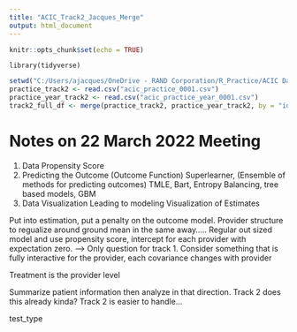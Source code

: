 ```yaml
---
title: "ACIC_Track2_Jacques_Merge"
output: html_document
---
```


```r
knitr::opts_chunk$set(echo = TRUE)
```
```r.
library(tidyverse)
```

```r
setwd("C:/Users/ajacques/OneDrive - RAND Corporation/R_Practice/ACIC Data Challenge/ACIC Edited or Merged Data/ACIC Track2")
practice_track2 <- read.csv("acic_practice_0001.csv")
practice_year_track2 <- read.csv("acic_practice_year_0001.csv")
track2_full_df <- merge(practice_track2, practice_year_track2, by = "id.practice")
```

# Notes on 22 March 2022 Meeting 
1. Data Propensity Score 
2. Predicting the Outcome (Outcome Function)
  Superlearner, (Ensemble of methods for predicting outcomes)
  TMLE, Bart, Entropy Balancing, tree based models, GBM
3. Data Visualization 
  Leading to modeling 
  Visualization of Estimates 

Put into estimation, put a penalty on the outcome model. Provider structure to regualize around ground mean in the same away.....
Regular out sized model and use propensity score, intercept for each provider with expectation zero. ---> Only question for track 1. Consider something that is fully interactive for the provider, each covariance changes with provider

Treatment is the provider level 

Summarize patient information then analyze in that direction. Track 2 does this already kinda? 
Track 2 is easier to handle... 

test_type